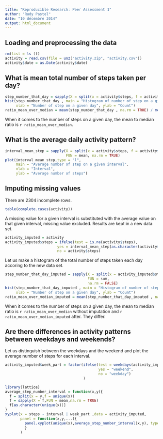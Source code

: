 ```yaml
---
title: "Reproducible Research: Peer Assessment 1"
author: "Rudy Pastel"
date: "10 décembre 2014"
output: html_document
---
```


## Loading and preprocessing the data

```r
rm(list = ls ())
activity = read.csv(file = unz("activity.zip", "activity.csv"))
activity$date = as.Date(activity$date)
```


## What is mean total number of steps taken per day?

```r
step_number_that_day = sapply(X = split(x = activity$steps, f = activity$date, drop = FALSE), FUN = sum, na.rm = FALSE)
hist(step_number_that_day , main = "Histogram of number of step on a given day",
     xlab = "Number of step on a given day", ylab = "Count")
ratio_mean_over_median = mean(step_number_that_day , na.rm = TRUE) / median(step_number_that_day ,na.rm = TRUE)
```

When it comes to the number of steps on a given day, the mean to median ratio is ```r ratio_mean_over_median```.  

## What is the average daily activity pattern?

```r
interval_mean_step = sapply(X = split(x = activity$steps, f = activity$interval, drop = FALSE),
                            FUN = mean, na.rm = TRUE)
plot(interval_mean_step,type = "l", 
     main = "Average number of step on a given interval",
     xlab = "Interval", 
     ylab = "Average number of steps")
```


## Imputing missing values
There are 2304 incomplete rows.
```r
table(complete.cases(activity))
```

A missing value for a given interval is substituted with the average value on that given interval, missing value excluded. Results are kept in a new data set.

```r
activity_imputed = activity
activity_imputed$steps = ifelse(test = is.na(activity$steps),
                        yes = interval_mean_step[as.character(activity$interval)],
                        no = activity$steps)
```

Let us make a histogram of the total number of steps taken each day accoring to the new data set.

```r
step_number_that_day_imputed = sapply(X = split(x = activity_imputed$steps, f = activity_imputed$date, drop = FALSE),
                                      FUN = sum,
                                      na.rm = FALSE)
hist(step_number_that_day_imputed , main = "Histogram of number of step on a given day after imputation",
     xlab = "Number of step on a given day", ylab = "Count")
ratio_mean_over_median_imputed = mean(step_number_that_day_imputed , na.rm = TRUE) / median(step_number_that_day_imputed ,na.rm = TRUE)
```

When it comes to the number of steps on a given day, the mean to median ratio is ```r ratio_mean_over_median``` without imputation and ```r ratio_mean_over_median_imputed``` after. They differ.

## Are there differences in activity patterns between weekdays and weekends?

Let us distinguish between the weekdays and the weekend and plot the average number of steps for each interval.

```r
activity_imputed$week_part = factor(ifelse(test = weekdays(activity_imputed$date) %in% c("Saturday","Sunday"),
                                           yes = "weekend",
                                           no = "weekday")
                                    )

library(lattice)
average_step_number_interval = function(x,y){ 
  f = split(x = y,f = unique(x))
  f = sapply(X = f,FUN = mean,na.rm = TRUE)
  f[as.character(unique(x))]
}
xyplot(x = steps ~ interval | week_part ,data = activity_imputed, 
       panel = function(x,y,...){
         panel.xyplot(unique(x),average_step_number_interval(x,y), type = "l")
         }
       )
```
